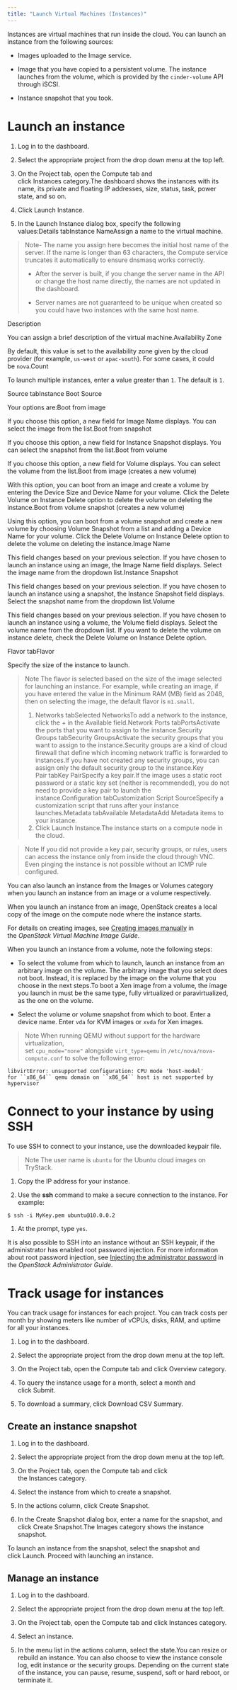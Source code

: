 ```yaml
---
title: "Launch Virtual Machines (Instances)"
---
```


Instances are virtual machines that run inside the cloud. You can launch an instance from the following sources:

* Images uploaded to the Image service.

* Image that you have copied to a persistent volume. The instance launches from the volume, which is provided by the `cinder-volume` API through iSCSI.

* Instance snapshot that you took.

# Launch an instance

1. Log in to the dashboard.

2. Select the appropriate project from the drop down menu at the top left.

3. On the Project tab, open the Compute tab and click Instances category.The dashboard shows the instances with its name, its private and floating IP addresses, size, status, task, power state, and so on.

4. Click Launch Instance.

5. In the Launch Instance dialog box, specify the following values:Details tabInstance NameAssign a name to the virtual machine.

> Note- The name you assign here becomes the initial host name of the server. If the name is longer than 63 characters, the Compute service truncates it automatically to ensure dnsmasq works correctly.
>
> - After the server is built, if you change the server name in the API or change the host name directly, the names are not updated in the dashboard.
>
> - Server names are not guaranteed to be unique when created so you could have two instances with the same host name.

Description

You can assign a brief description of the virtual machine.Availability Zone

By default, this value is set to the availability zone given by the cloud provider (for example, `us-west` or `apac-south`). For some cases, it could be `nova`.Count

To launch multiple instances, enter a value greater than `1`. The default is `1`.

Source tabInstance Boot Source

Your options are:Boot from image

If you choose this option, a new field for Image Name displays. You can select the image from the list.Boot from snapshot

If you choose this option, a new field for Instance Snapshot displays. You can select the snapshot from the list.Boot from volume

If you choose this option, a new field for Volume displays. You can select the volume from the list.Boot from image (creates a new volume)

With this option, you can boot from an image and create a volume by entering the Device Size and Device Name for your volume. Click the Delete Volume on Instance Delete option to delete the volume on deleting the instance.Boot from volume snapshot (creates a new volume)

Using this option, you can boot from a volume snapshot and create a new volume by choosing Volume Snapshot from a list and adding a Device Name for your volume. Click the Delete Volume on Instance Delete option to delete the volume on deleting the instance.Image Name

This field changes based on your previous selection. If you have chosen to launch an instance using an image, the Image Name field displays. Select the image name from the dropdown list.Instance Snapshot

This field changes based on your previous selection. If you have chosen to launch an instance using a snapshot, the Instance Snapshot field displays. Select the snapshot name from the dropdown list.Volume

This field changes based on your previous selection. If you have chosen to launch an instance using a volume, the Volume field displays. Select the volume name from the dropdown list. If you want to delete the volume on instance delete, check the Delete Volume on Instance Delete option.

Flavor tabFlavor

Specify the size of the instance to launch.

> Note
> The flavor is selected based on the size of the image selected for launching an instance. For example, while creating an image, if you have entered the value in the Minimum RAM (MB) field as 2048, then on selecting the image, the default flavor is `m1.small`.
> 1) Networks tabSelected NetworksTo add a network to the instance, click the + in the Available field.Network Ports tabPortsActivate the ports that you want to assign to the instance.Security Groups tabSecurity GroupsActivate the security groups that you want to assign to the instance.Security groups are a kind of cloud firewall that define which incoming network traffic is forwarded to instances.If you have not created any security groups, you can assign only the default security group to the instance.Key Pair tabKey PairSpecify a key pair.If the image uses a static root password or a static key set (neither is recommended), you do not need to provide a key pair to launch the instance.Configuration tabCustomization Script SourceSpecify a customization script that runs after your instance launches.Metadata tabAvailable MetadataAdd Metadata items to your instance.
> 2) Click Launch Instance.The instance starts on a compute node in the cloud.

> Note
> If you did not provide a key pair, security groups, or rules, users can access the instance only from inside the cloud through VNC. Even pinging the instance is not possible without an ICMP rule configured.

You can also launch an instance from the Images or Volumes category when you launch an instance from an image or a volume respectively.

When you launch an instance from an image, OpenStack creates a local copy of the image on the compute node where the instance starts.

For details on creating images, see [Creating images manually](https://docs.openstack.org/image-guide/create-images-manually.html) in the *OpenStack Virtual Machine Image Guide*.

When you launch an instance from a volume, note the following steps:

* To select the volume from which to launch, launch an instance from an arbitrary image on the volume. The arbitrary image that you select does not boot. Instead, it is replaced by the image on the volume that you choose in the next steps.To boot a Xen image from a volume, the image you launch in must be the same type, fully virtualized or paravirtualized, as the one on the volume.

* Select the volume or volume snapshot from which to boot. Enter a device name. Enter `vda` for KVM images or `xvda` for Xen images.

> Note
> When running QEMU without support for the hardware virtualization, set `cpu_mode="none"` alongside `virt_type=qemu` in `/etc/nova/nova-compute.conf` to solve the following error:

```
libvirtError: unsupported configuration: CPU mode 'host-model'
for ``x86_64`` qemu domain on ``x86_64`` host is not supported by hypervisor
```

# Connect to your instance by using SSH

To use SSH to connect to your instance, use the downloaded keypair file.

> Note
> The user name is `ubuntu` for the Ubuntu cloud images on TryStack.

1. Copy the IP address for your instance.

2. Use the **ssh** command to make a secure connection to the instance. For example:

```
$ ssh -i MyKey.pem ubuntu@10.0.0.2
```

1. At the prompt, type `yes`.

It is also possible to SSH into an instance without an SSH keypair, if the administrator has enabled root password injection. For more information about root password injection, see [Injecting the administrator password](https://docs.openstack.org/nova/latest/admin/admin-password-injection.html) in the *OpenStack Administrator Guide*.

# Track usage for instances

You can track usage for instances for each project. You can track costs per month by showing meters like number of vCPUs, disks, RAM, and uptime for all your instances.

1. Log in to the dashboard.

2. Select the appropriate project from the drop down menu at the top left.

3. On the Project tab, open the Compute tab and click Overview category.

4. To query the instance usage for a month, select a month and click Submit.

5. To download a summary, click Download CSV Summary.

## Create an instance snapshot

1. Log in to the dashboard.

2. Select the appropriate project from the drop down menu at the top left.

3. On the Project tab, open the Compute tab and click the Instances category.

4. Select the instance from which to create a snapshot.

5. In the actions column, click Create Snapshot.

6. In the Create Snapshot dialog box, enter a name for the snapshot, and click Create Snapshot.The Images category shows the instance snapshot.

To launch an instance from the snapshot, select the snapshot and click Launch. Proceed with launching an instance.

## Manage an instance

1. Log in to the dashboard.

2. Select the appropriate project from the drop down menu at the top left.

3. On the Project tab, open the Compute tab and click Instances category.

4. Select an instance.

5. In the menu list in the actions column, select the state.You can resize or rebuild an instance. You can also choose to view the instance console log, edit instance or the security groups. Depending on the current state of the instance, you can pause, resume, suspend, soft or hard reboot, or terminate it.